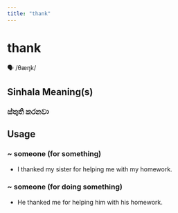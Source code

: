 ```yaml
---
title: "thank"
---
```


# thank

🗣️ /θæŋk/

## Sinhala Meaning(s)

### ස්තුති කරනවා

## Usage

### ~ someone (for something)

- I thanked my sister for helping me with my homework.


### ~ someone (for doing something)

- He thanked me for helping him with his homework.

